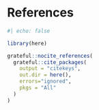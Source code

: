 # References {.unnumbered}

```r
#| echo: false

library(here)

grateful::nocite_references(
  grateful::cite_packages(
    output = "citekeys", 
    out.dir = here(), 
    errors="ignored",
    pkgs = "All"
  )
)
```


::: {#refs}

:::
